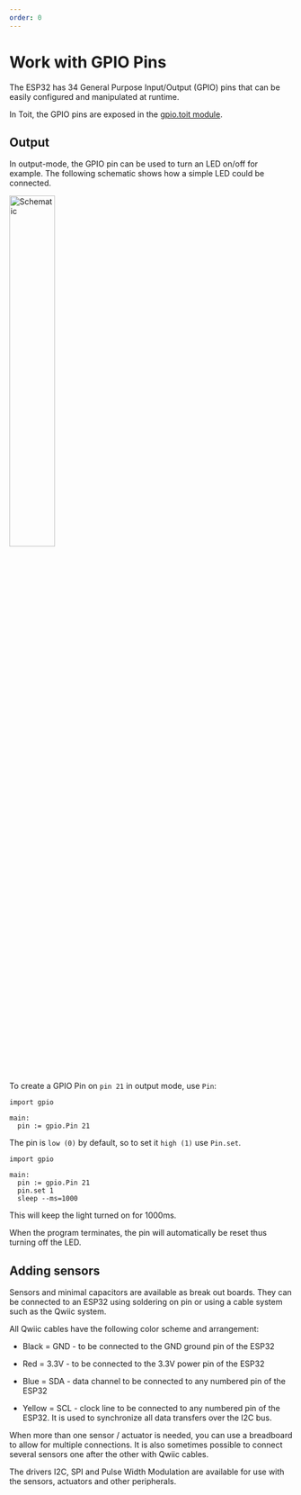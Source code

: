 ```yaml
---
order: 0
---
```



# Work with GPIO Pins

The ESP32 has 34 General Purpose Input/Output (GPIO) pins that can be easily configured and manipulated at runtime.

In Toit, the GPIO pins are exposed in the [gpio.toit module](https://libs.toit.io/gpio/library-summary).

## Output

In output-mode, the GPIO pin can be used to turn an LED on/off for example. The following schematic shows how a simple LED could be connected.

<img src={LedZeroOne} alt="Schematic" width="40%" />

To create a GPIO Pin on `pin 21` in output mode, use `Pin`:

<!-- ANALYZE CODE -->
```
import gpio

main:
  pin := gpio.Pin 21
```

The pin is `low (0)` by default, so to set it `high (1)` use `Pin.set`.

<!-- RESET CODE -->
<!-- ANALYZE CODE -->
```
import gpio

main:
  pin := gpio.Pin 21
  pin.set 1
  sleep --ms=1000
```

This will keep the light turned on for 1000ms.

<Note type="warning">
When the program terminates, the pin will automatically be reset thus turning off the LED.
</Note>

## Adding sensors

Sensors and minimal capacitors are available as break out boards.
They can be connected to an ESP32 using soldering on pin or using a cable system such as the Qwiic system.

All Qwiic cables have the following color scheme and arrangement:

* Black = GND - to be connected to the GND ground pin of the ESP32

* Red = 3.3V - to be connected to the 3.3V power pin of the ESP32

* Blue = SDA - data channel to be connected to any numbered pin of the ESP32

* Yellow = SCL - clock line to be connected to any numbered pin of the ESP32. It is used to synchronize all data transfers over the I2C bus. 

When more than one sensor / actuator is needed, you can use a breadboard to allow for multiple connections. It is also sometimes possible to connect several sensors one after the other with Qwiic cables.

The drivers I2C, SPI and Pulse Width Modulation are available for use with the sensors, actuators and other peripherals.
